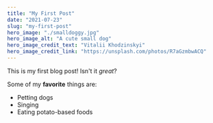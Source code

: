 ```yaml
---
title: "My First Post"
date: "2021-07-23"
slug: "my-first-post"
hero_image: "./smalldoggy.jpg"
hero_image_alt: "A cute small dog"
hero_image_credit_text: "Vitalii Khodzinskyi"
hero_image_credit_link: "https://unsplash.com/photos/R7aGzmbwACQ"
---
```


This is my first blog post! Isn't it _great_?

Some of my **favorite** things are:

- Petting dogs
- Singing
- Eating potato-based foods
